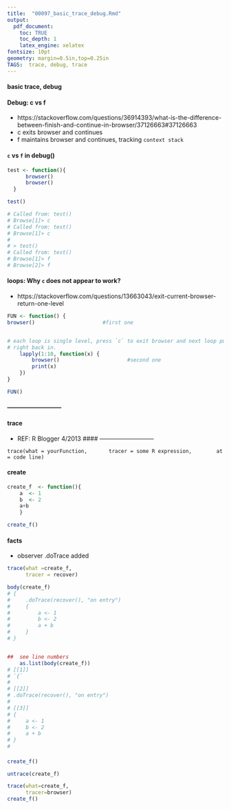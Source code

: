 ```yaml
---
title:  "00097_basic_trace_debug.Rmd"
output: 
  pdf_document:
    toc: TRUE 
    toc_depth: 1
    latex_engine: xelatex
fontsize: 10pt
geometry: margin=0.5in,top=0.25in
TAGS:  trace, debug, trace
---
```

#### basic trace, debug

#### Debug:   c vs f
  *  https://stackoverflow.com/questions/36914393/what-is-the-difference-between-finish-and-continue-in-browser/37126663#37126663
  *  c exits browser and continues
  *  f maintains browser and continues, tracking `context stack`


#### `c` vs `f` in debug()
```r

test <- function(){
      browser()
      browser()
  }

test()

# Called from: test()
# Browse[1]> c
# Called from: test()
# Browse[1]> c
# 
# > test()
# Called from: test()
# Browse[1]> f
# Browse[2]> f
```


#### loops:  Why `c` does not appear to work?
  *   https://stackoverflow.com/questions/13663043/exit-current-browser-return-one-level  
```r

FUN <- function() {
browser()                      #first one


# each loop is single level, press `c` to exit browser and next loop puts you
# right back in.
    lapply(1:10, function(x) { 
        browser()                      #second one
        print(x)
    })
}

FUN()
```

####  ---------------------------
#### trace
  *  REF:  R Blogger 4/2013
#### ---------------------------
```
trace(what = yourFunction,       tracer = some R expression,        at = code line)
```

#### create
```r
create_f  <- function(){
    a  <- 1
    b  <- 2
    a+b
    }

create_f()
```

#### facts
  *  observer .doTrace added
```r
trace(what =create_f,
      tracer = recover)

body(create_f)
# {
#     .doTrace(recover(), "on entry")
#     {
#         a <- 1
#         b <- 2
#         a + b
#     }
# }


##  see line numbers
    as.list(body(create_f))
# [[1]]
# `{`
# 
# [[2]]
# .doTrace(recover(), "on entry")
# 
# [[3]]
# {
#     a <- 1
#     b <- 2
#     a + b
# }
# 

```
#### 
```r
create_f()

untrace(create_f)
```


```r
trace(what=create_f, 
      tracer=browser)
create_f()

```




